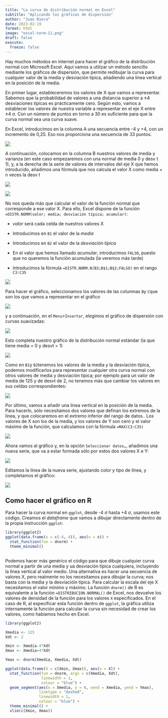 ```yaml
---
title: "La curva de distribución normal en Excel"
subtitle: "Aplicando los gráficos de dispersión"
author: "Juan Riera"
date: 2023-02-19
format: html
image: "excel-norm-11.png"
draft: false
execute: 
  freeze: false
---
```


Hay muchos métodos en internet para hacer el gráfico de la distribución normal con Microsoft Excel. Aquí vamos a utilizar un método sencillo mediante los gráficos de dispersión, que permite redibujar la curva para cualquier valor de la media y desviación típica, añadiendo una línea vertical en la posición de la media.

En primer lugar, estableceremos los valores de X que vamos a representar. Sabemos que la probabilidad de valores a una distancia superior a $\pm4$ desviaciones típicas es prácticamente cero. Según esto, vamos a establecer los valores de nuestra variable a representar en el eje X entre $\pm4\  \sigma$. Con un número de puntos en torno a 30 es suficiente para que la curva normal sea una curva suave.

En Excel, introducimos en la columna A una secuencia entre -4 y +4, con un incremento de 0,25. Eso nos proporciona una secuencia de 33 puntos.

![](excel-norm-1.png)

A continuación, colocamos en la columna B nuestros valores de media y varianza (en este caso empezaremos con una normal de media 0 y desv t 1), y, a la derecha de la serie de valores de intervalos del eje X que hemos introducido, añadimos una fórmula que nos calcula el valor X como media + n veces la desv t


::: {layout-ncol=2}
![](excel-norm-3.png)

![](excel-norm-2.png)

:::

No nos queda más que calcular el valor de la función normal que corresponde a ese valor X. Para ello, Excel dispone de la función `=DISTR.NORM(valor; media; desviación típica; acumular)`:

-   *valor* será cada celda de nuestros valores X

-   Introducimos en `B1` el valor de la *media*

-   Introducimos en `B2` el valor de la *desviación típica* 

-   En el valor que hemos llamado *acumular*, introducimos `FALSO`, puesto que no queremos la función acumulada (la veremos más tarde)

-   Introducimos la fórmula `=DISTR.NORM.N(B3;B$1;B$2;FALSO)` en el rango `C3:C35`

![](excel-norm-4.png)

Para hacer el gráfico, seleccionamos los valores de las columnas `B`y `C`que son los que vamos a representar en el gráfico

![](excel-norm-5.png)

y a continuación, en el `Menu`>`Ìnsertar`, elegimos el gráfico de dispersión con curvas suavizadas:

![](excel-norm-6.png)

Esto completa nuestro gráfico de la distribución normal estándar (la que tiene media = 0 y desvt = 1)

![](excel-norm-7.png)

Como en `B1`y `B2`tenemos los valores de la media y la desviación típica, podemos modificarlos para representar cualquier otra curva normal con otros valores de media y desviación típica; por ejemplo para un valor de media de 125 y de desvt de 2, no tenemos más que cambiar los valores en sus celdas correspondientes:

![](excel-norm-8.png)

Por último, vamos a añadir una línea vertical en la posición de la media. Para hacerlo, sólo necesitamos dos valores que definan los extremos de la línea, y que colocaremos en el extremo inferior del rango de datos.. Los valores de X son los de la media, y los valores de Y son cero y el valor máximo de la función, que calculamos con la fórmula `=MAX(C3:C35)`

![](excel-norm-9.png)

Ahora vamos al gráfico y, en la opción `Seleccionar datos…`, añadimos una nueva serie, que va a estar formada sólo por estos dos valores X e Y:

![](excel-norm-10.png)

Editamos la línea de la nueva serie, ajustando color y tipo de línea, y completamos el gráfico:

![](excel-norm-11.png)


## Como hacer el gráfico en R

Para hacer la curva normal en `ggplot`, desde  -4 $\sigma$ hasta +4 $\sigma$, usamos este código. Creamos el *dataframe* que vamos a dibujar directamente dentro de la propia instrucción `ggplot`:

```r
library(ggplot2)
ggplot(data.frame(x = c(-4, 4)), aes(x = x)) +
  stat_function(fun = dnorm) +
  theme_minimal()
  
```

Podemos hacer más genérico el código para que dibuje cualquier curva normal a partir de una media y ua desviación típica cualquiera, incluyendo la línea vertical al valor medio. Una alternativa es hacer una secuencia de valores X, pero realmente no los necesitamos para dibujar la curva; nos basta con la media y la desviacióin típica. Para calcular la escala del eje X necesitamos el valor mínimo y máximo. La función `dnorm()` de R es equivalente a la función `=DISTRIBUCION.NORMAL()` de Excel, nos devuelve los valores de densidad de la función para los valores `X` especificados. En el caso de R, al especificar esta función dentro de `ggplot`, la gráfica utiliza internamente la función para calcular la curva sin necesidad de crear los valores, como habíamos hecho en Excel.


```r
library(ggplot2)

Xmedia <- 125
Xdt <- 2

Xmin <- Xmedia-4*Xdt
Xmax <- Xmedia+4*Xdt

Ymax <- dnorm(Xmedia, Xmedia, Xdt)

ggplot(data.frame(X = c(Xmin, Xmax)), aes(x = X)) +
  stat_function(fun = dnorm, args = c(Xmedia, Xdt), 
                linewidth = 1, 
                colour = "blue") +
  geom_segment(aes(x = Xmedia, y = 0, xend = Xmedia, yend = Ymax), 
               linetype = "dashed", 
               linewidth = 1, 
               colour = "blue") +
  theme_minimal() +
  xlim(c(Xmin, Xmax))
```